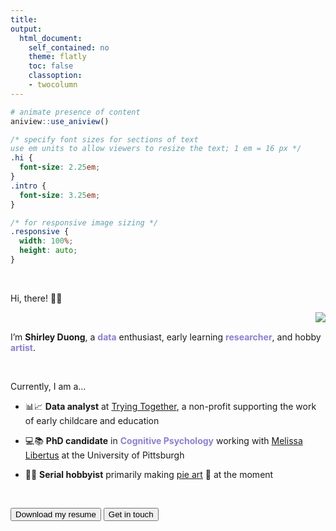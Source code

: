 ```yaml
---
title: 
output:  
  html_document:  
    self_contained: no  
    theme: flatly
    toc: false
    classoption:
    - twocolumn
---
```


```r
# animate presence of content
aniview::use_aniview()
```

```css
/* specify font sizes for sections of text
use em units to allow viewers to resize the text; 1 em = 16 px */
.hi {
  font-size: 2.25em;
}
.intro {
  font-size: 3.25em;
}

/* for responsive image sizing */
.responsive {
  width: 100%;
  height: auto;
}
```

<!-- for accessing the link icons --> 
<script src="https://kit.fontawesome.com/455169677b.js" crossorigin="anonymous"></script> 


<br>



<!-- <img src="files/headshot_rectangle.jpeg" style="float:right;"> -->

::: {.aniview data-av-animation="fadeInLeft"}


<p class="hi">
Hi, there! 👋🏼
</p>

:::


::: {.aniview data-av-animation="fadeInRight"}

<img src="files/headshot_moretape.png" style="float: right;">

:::

<br>



::: {.aniview data-av-animation="fadeInRight"}


<p class="intro"> 
I'm <b>Shirley Duong</b>, a <font color = "#8c7edc"><b>data</b></font> enthusiast, early learning <font color = "#8c7edc"><b>researcher</b></font>, and hobby <font color = "#8c7edc"><b>artist</b></font>.
</p>


:::

<br>

::: {.aniview data-av-animation="fadeInUp"}

Currently, I am a...

- 📊📈 <b>Data analyst</b> at <a href=https://tryingtogether.org/>Trying Together</a>, a non-profit supporting the work of early childcare and education

- 💻📚 <b>PhD candidate</b> in <font color = "#8c7edc"><b>Cognitive Psychology</b></font> working with <a href=https://www.lrdc.pitt.edu/people/researcher-detail.cshtml?id=530>Melissa Libertus</a> at the University of Pittsburgh

- 🧵🧩 <b>Serial hobbyist</b> primarily making <a href=art.html>pie art</a> 🥧 at the moment

<br>

<a target="_blank" rel="noopener noreferrer" href = "files/ShirleyDuongResume.pdf"><button type="button" class="btn btn-success">Download my resume</button></a> <a target="_blank" rel="noopener noreferrer" href="mailto:shirleyduong5@gmail.com"><button type="button" class="btn btn-success">Get in touch</button></a>

:::


